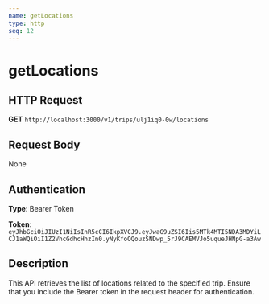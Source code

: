 ```yaml
---
name: getLocations
type: http
seq: 12
---
```


# getLocations

## HTTP Request

**GET** `http://localhost:3000/v1/trips/ulj1iq0-0w/locations`

## Request Body

None

## Authentication

**Type**: Bearer Token

**Token**: `eyJhbGciOiJIUzI1NiIsInR5cCI6IkpXVCJ9.eyJwaG9uZSI6Iis5MTk4MTI5NDA3MDYiLCJ1aWQiOiI1Z2VhcGdhcHhzIn0.yNyKfoOQouzSNDwp_5rJ9CAEMVJo5uqueJHNpG-a3Aw`

## Description

This API retrieves the list of locations related to the specified trip. Ensure that you include the Bearer token in the request header for authentication.